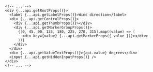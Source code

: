 ```svelte {7-11}

<!-- ... -->
<div {...api.getRootProps()}>
  <label {...api.getLabelProps()}>Wind direction</label>
  <div {...api.getControlProps()}>
    <div {...api.getThumbProps()}></div>
    <div {...api.getMarkerGroupProps()}>
      {[0, 45, 90, 135, 180, 225, 270, 315].map((value) => (
        <div key={value} {...api.getMarkerProps({ value })}></div>
      ))}
    </div>
  </div>
  <div {...api.getValueTextProps()}>{api.value} degrees</div>
  <input {...api.getHiddenInputProps()} />
</div>
<!-- ... -->
```
